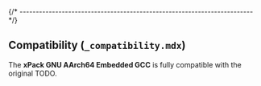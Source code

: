 
{/* ------------------------------------------------------------------------ */}

## Compatibility (`_compatibility.mdx`)

The **xPack GNU AArch64 Embedded GCC** is fully compatible with the original TODO.
